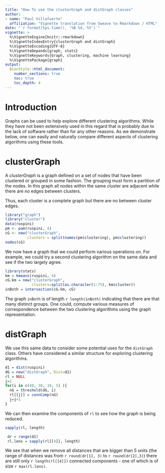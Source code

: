 ```yaml
---
title: "How To use the clusterGraph and distGraph classes"
author:
- name: "Paul Villafuerte"
  affiliation: "Vignette translation from Sweave to Rmarkdown / HTML"
date: "`r format(Sys.time(), '%B %d, %Y')`"
vignette: >
  %\VignetteEngine{knitr::rmarkdown}
  %\VignetteIndexEntry{clusterGraph and distGraph}
  %\VignetteEncoding{UTF-8}
  %\VignetteDepends{graph, stats}
  %\VignetteKeywords{Graph, clustering, machine learning}
  %\VignettePackage{graph}
output:
  BiocStyle::html_document:
    number_sections: true
    toc: true
    toc_depth: 4
---
```


# Introduction

Graphs can be used to help explore different clustering
algorithms. While they have not been extensively used in this regard
that is probably due to the lack of software rather than for any other
reasons. As we demonstrate below, one can easily and naturally compare
different aspects of clustering algorithms using these tools.

# clusterGraph

A *clusterGraph* is a graph defined on a set of nodes that have
been clustered or grouped in some fashion.
The grouping must form a partition of the nodes.
In this graph all nodes within the same cluster are adjacent while
there are no edges between clusters.

Thus, each cluster is a complete graph but there are no between
cluster edges.

```r
library("graph")
library("cluster")
data(ruspini)
pm <- pam(ruspini, 4)
cG <- new("clusterGraph",
          clusters = split(names(pm$clustering), pm$clustering))
nodes(cG)
```

We now have a graph that we could perform various operations on.
For example, we could try a second clustering algorithm on the same
data and see if the two largely agree.

```r
library(stats)
km = kmeans(ruspini, 4)
cG.km = new("clusterGraph",
            clusters=split(as.character(1:75), km$cluster))
inBoth = intersection(cG.km, cG)
```

The graph `inBoth` is of length `r length(inBoth)`
indicating that there are that many distinct groups.
One could, compute various measures of correspondence between the two
clustering algorithms using the graph representation.


# distGraph

We use this same data to consider some potential uses for the
`distGraph` class. Others have considered a similar structure
for exploring clustering algorithms.


```r
d1 = dist(ruspini)
dG = new("distGraph", Dist=d1)
rl = NULL
j=1
for(i in c(40, 30, 10, 5) ){
  nG = threshold(dG, i)
  rl[[j]] = connComp(nG)
  j=j+1
}
```

We can then examine the components of `rl` to see how the
graph is being reduced.

```r
sapply(rl, length)
```

```r
 dr = range(d1)
 rl.lens = sapply(rl[[4]], length)
```

We see that when we remove all distances that are bigger than 5 units
(the range of distances was from `r round(dr[1], 3)`
to `r round(dr[2],3)`) there are still only `r length(rl[[4]])`
connected components - one of which is of size
`r max(rl.lens)`.
